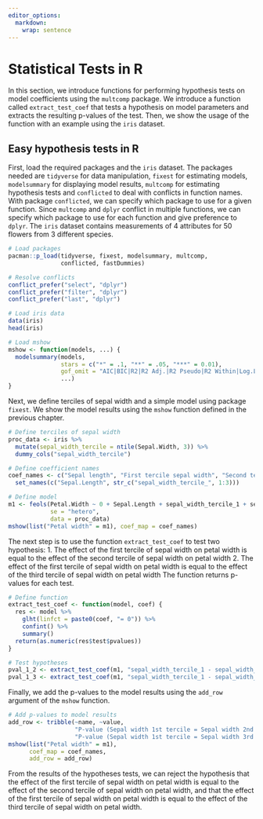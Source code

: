 ```yaml
---
editor_options: 
  markdown: 
    wrap: sentence
---
```


# Statistical Tests in R

In this section, we introduce functions for performing hypothesis tests on model coefficients using the `multcomp` package.
We introduce a function called `extract_test_coef` that tests a hypothesis on model parameters and extracts the resulting p-values of the test.
Then, we show the usage of the function with an example using the `iris` dataset.

## Easy hypothesis tests in R

First, load the required packages and the `iris` dataset.
The packages needed are `tidyverse` for data manipulation, `fixest` for estimating models, `modelsummary` for displaying model results, `multcomp` for estimating hypothesis tests and `conflicted` to deal with conflicts in function names.
With package `conflicted`, we can specify which package to use for a given function.
Since `multcomp` and `dplyr` conflict in multiple functions, we can specify which package to use for each function and give preference to `dplyr`.
The `iris` dataset contains measurements of 4 attributes for 50 flowers from 3 different species.

```r
# Load packages
pacman::p_load(tidyverse, fixest, modelsummary, multcomp, 
               conflicted, fastDummies)

# Resolve conflicts
conflict_prefer("select", "dplyr")
conflict_prefer("filter", "dplyr")
conflict_prefer("last", "dplyr")

# Load iris data
data(iris)
head(iris)
```

```r
# Load mshow 
mshow <- function(models, ...) { 
  modelsummary(models, 
               stars = c("*" = .1, "**" = .05, "***" = 0.01),
               gof_omit = "AIC|BIC|R2|R2 Adj.|R2 Pseudo|R2 Within|Log.Lik.|Std.Errors|FE|RMSE",
               ...)
}
```

Next, we define terciles of sepal width and a simple model using package `fixest`.
We show the model results using the `mshow` function defined in the previous chapter.

```r
# Define terciles of sepal width
proc_data <- iris %>%
  mutate(sepal_width_tercile = ntile(Sepal.Width, 3)) %>% 
  dummy_cols("sepal_width_tercile")

# Define coefficient names
coef_names <- c("Sepal length", "First tercile sepal width", "Second tercile sepal width", "Third tercile sepal width") %>% 
  set_names(c("Sepal.Length", str_c("sepal_width_tercile_", 1:3)))

# Define model 
m1 <- feols(Petal.Width ~ 0 + Sepal.Length + sepal_width_tercile_1 + sepal_width_tercile_2 + sepal_width_tercile_3,
            se = "hetero",
            data = proc_data)
mshow(list("Petal width" = m1), coef_map = coef_names)
```

The next step is to use the function `extract_test_coef` to test two hypothesis: 1.
The effect of the first tercile of sepal width on petal width is equal to the effect of the second tercile of sepal width on petal width 2.
The effect of the first tercile of sepal width on petal width is equal to the effect of the third tercile of sepal width on petal width The function returns p-values for each test.

```r
# Define function
extract_test_coef <- function(model, coef) {
  res <- model %>% 
    glht(linfct = paste0(coef, "= 0")) %>% 
    confint() %>% 
    summary()
  return(as.numeric(res$test$pvalues))
}

# Test hypotheses
pval_1_2 <- extract_test_coef(m1, "sepal_width_tercile_1 - sepal_width_tercile_2")
pval_1_3 <- extract_test_coef(m1, "sepal_width_tercile_1 - sepal_width_tercile_3")
```

Finally, we add the p-values to the model results using the `add_row` argument of the `mshow` function.

```r
# Add p-values to model results
add_row <- tribble(~name, ~value,
                   "P-value (Sepal width 1st tercile = Sepal width 2nd tercile)", comma_format(pval_1_2),
                   "P-value (Sepal width 1st tercile = Sepal width 3rd tercile)", comma_format(pval_1_3))
mshow(list("Petal width" = m1), 
      coef_map = coef_names, 
      add_row = add_row)
```

From the results of the hypotheses tests, we can reject the hypothesis that the effect of the first tercile of sepal width on petal width is equal to the effect of the second tercile of sepal width on petal width, and that the effect of the first tercile of sepal width on petal width is equal to the effect of the third tercile of sepal width on petal width.
